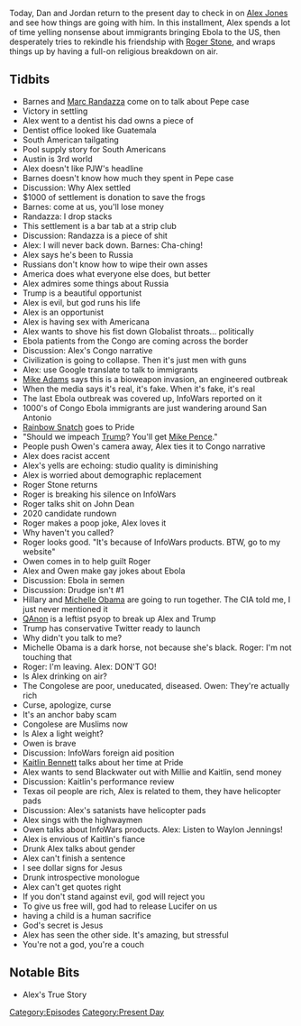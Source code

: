 {{DEFAULTSORT:
    #_EPISODE_0309:June 10-11, 2019
}}{{Episode
    | title             = June 10-11, 2019
    | caption           = Listen to this episode on [https://knowledgefight.libsyn.com/knowledge-fight-june-10-11-2019 Libsyn] [https://open.spotify.com/episode/5tOHq4S8jH3mt4Pa9e9CWG Spotify], Read the [[Transcript/309: June 10-11, 2019|Unofficial Transcript]]
    | episodeNumber     = 309
    | length            = 02:58:03
    | airDate           = June 14, 2019
    | coverageStartDate = June 10, 2019
    | coverageEndDate   = June 11, 2019
    | episodeType       = [[:Category:Present Day|Present Day]]
    | appearance        = [[Robert Barnes]], [[Marc Randazza]], [[Paul Joseph Watson]], [[Mike Adams]], [[Rainbow Snatch]], [[Millie Weaver]], [[Owen Shroyer]], [[Roger Stone]], [[Kaitlin Bennett]]
    | oocDrop           = I love my daughters more than my son
    | previousEpisode   = [[308: February 6-8, 2013]]
    | nextEpisode       = [[310: June 13-14, 2019]]
}}

{{Stub}}

Today, Dan and Jordan return to the present day to check in on [[Alex Jones]] and see how things are going with him. In this installment, Alex spends a lot of time yelling nonsense about immigrants bringing Ebola to the US, then desperately tries to rekindle his friendship with [[Roger Stone]], and wraps things up by having a full-on religious breakdown on air.

==Tidbits==

*Barnes and [[Marc Randazza]] come on to talk about Pepe case
*Victory in settling
*Alex went to a dentist his dad owns a piece of
*Dentist office looked like Guatemala
*South American tailgating
*Pool supply story for South Americans
*Austin is 3rd world
*Alex doesn't like PJW's headline
*Barnes doesn't know how much they spent in Pepe case
*Discussion: Why Alex settled
*$1000 of settlement is donation to save the frogs
*Barnes: come at us, you'll lose money
*Randazza: I drop stacks
*This settlement is a bar tab at a strip club
*Discussion: Randazza is a piece of shit
*Alex: I will never back down. Barnes: Cha-ching!
*Alex says he's been to Russia
*Russians don't know how to wipe their own asses
*America does what everyone else does, but better
*Alex admires some things about Russia
*Trump is a beautiful opportunist
*Alex is evil, but god runs his life
*Alex is an opportunist
*Alex is having sex with Americana
*Alex wants to shove his fist down Globalist throats... politically
*Ebola patients from the Congo are coming across the border
*Discussion: Alex's Congo narrative
*Civilization is going to collapse. Then it's just men with guns
*Alex: use Google translate to talk to immigrants
*[[Mike Adams]] says this is a bioweapon invasion, an engineered outbreak
*When the media says it's real, it's fake. When it's fake, it's real
*The last Ebola outbreak was covered up, InfoWars reported on it
*1000's of Congo Ebola immigrants are just wandering around San Antonio
*[[Millie Weaver|Rainbow Snatch]] goes to Pride
*"Should we impeach [[Donald Trump|Trump]]? You'll get [[Mike Pence]]."
*People push Owen's camera away, Alex ties it to Congo narrative
*Alex does racist accent
*Alex's yells are echoing: studio quality is diminishing
*Alex is worried about demographic replacement
*Roger Stone returns
*Roger is breaking his silence on InfoWars
*Roger talks shit on John Dean
*2020 candidate rundown
*Roger makes a poop joke, Alex loves it
*Why haven't you called?
*Roger looks good. "It's because of InfoWars products. BTW, go to my website"
*Owen comes in to help guilt Roger
*Alex and Owen make gay jokes about Ebola
*Discussion: Ebola in semen
*Discussion: Drudge isn't #1
*Hillary and [[Michelle Obama]] are going to run together. The CIA told me, I just never mentioned it
*[[QAnon]] is a leftist psyop to break up Alex and Trump
*Trump has conservative Twitter ready to launch
*Why didn't you talk to me?
*Michelle Obama is a dark horse, not because she's black. Roger: I'm not touching that
*Roger: I'm leaving. Alex: DON'T GO!
*Is Alex drinking on air?
*The Congolese are poor, uneducated, diseased. Owen: They're actually rich
*Curse, apologize, curse
*It's an anchor baby scam
*Congolese are Muslims now
*Is Alex a light weight?
*Owen is brave
*Discussion: InfoWars foreign aid position
*[[Kaitlin Bennett]] talks about her time at Pride
*Alex wants to send Blackwater out with Millie and Kaitlin, send money
*Discussion: Kaitlin's performance review
*Texas oil people are rich, Alex is related to them, they have helicopter pads
*Discussion: Alex's satanists have helicopter pads
*Alex sings with the highwaymen
*Owen talks about InfoWars products. Alex: Listen to Waylon Jennings!
*Alex is envious of Kaitlin's fiance
*Drunk Alex talks about gender
*Alex can't finish a sentence
*I see dollar signs for Jesus
*Drunk introspective monologue
*Alex can't get quotes right
*If you don't stand against evil, god will reject you
*To give us free will, god had to release Lucifer on us
*having a child is a human sacrifice
*God's secret is Jesus
*Alex has seen the other side. It's amazing, but stressful
*You're not a god, you're a couch

==Notable Bits==

*Alex's True Story

[[Category:Episodes]]
[[Category:Present Day]]
